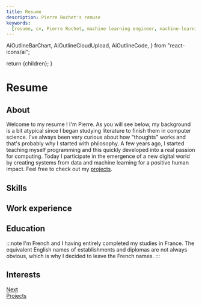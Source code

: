 ```yaml
---
title: Resume
description: Pierre Rochet's remuse
keywords:
  [resume, cv, Pierre Rochet, machine learning engineer, machine-learning]
---
```


  AiOutlineBarChart,
  AiOutlineCloudUpload,
  AiOutlineCode,
} from "react-icons/ai";

  return <span className="badge badge--primary">{children}</span>;
}

# Resume

## About

<p className="text--justify" style={{ textIndent: "2em" }}>
  Welcome to my resume ! I'm Pierre. As you will see below, my background is a
  bit atypical since I began studying literature to finish them in computer
  science. I've always been very curious about how "thoughts" works and that's
  probably why I started with philosophy. A few years ago, I started teaching
  myself programming and this quickly developed into a real passion for
  computing. Today I participate in the emergence of a new digital world by
  creating systems from data and machine learning for a positive human impact.
  Feel free to check out my <a href="/docs/projects">projects</a>.
</p>

## Skills

<div className="row">
  <div className="col margin-bottom--lg">
    <SkillCard
      Icon={AiOutlineCode}
      title={"Programming"}
      description={
        "I use Python on a daily basis, Nodejs for specific cases and Bash for everything related to the unix environment."
      }
      tools={[
        {text: "Python - Expert", level: "expert"}, 
        {text: "Nodejs - Proficient", level: "proficient"}, 
        {text: "Bash - Proficient", level: "proficient"}]}
    />
  </div>
  <div className="col margin-bottom--lg">
    <SkillCard
      Icon={AiOutlineBarChart}
      title={"Dataviz"}
      description={
        "I use Matplotlib for simple graphs, Seanborn for correlations and Plotly for interactive graphs. I monitor with Kibana."
      }
      tools={[
        {text: "Matplotlib - Expert", level: "expert"}, 
        {text: "Seanborn - Expert", level: "expert"}, 
        {text: "Kibana - Proficient", level: "proficient"}]}
    />
  </div>
  <div className="col margin-bottom--lg">
    <SkillCard
      Icon={MdLoop}
      title={"Model training"}
      description={
        "I train with Scikit-learn for traditional algorithms, Tensorflow and Transformers for neural networks and more complex architectures."
      }
      tools={[
        {text: "Scikit-learn - Expert", level: "expert"}, 
        {text: "Tensorflow - Proficient", level: "proficient"}, 
        {text: "Transformers - Proficient", level: "proficient"}]}
    />
  </div>

</div>
<div className="row">
  <div className="col margin-bottom--lg">
    <SkillCard
      Icon={BiCodeBlock}
      title={"Application building"}
      description={"I develop APIs with FastAPI, Flask or Express."}
      tools={[
        {text: "FastAPI - Expert", level: "expert"}, 
        {text: "Flask - Proficient", level: "proficient"}, 
        {text: "Express - Proficient", level: "proficient"}]}
    />
  </div>
  <div className="col margin-bottom--lg">
    <SkillCard
      Icon={TiFlowChildren}
      title={"MLOps"}
      description={
        "I manage model lifecycle with MLflow and create complex data pipelines with Airflow."
      }
      tools={[
        {text: "MLflow - Expert", level: "expert"}, 
        {text: "Airflow - Proficient", level: "proficient"}]}
    />
  </div>
  <div className="col margin-bottom--lg">
    <SkillCard
      Icon={AiOutlineCloudUpload}
      title={"Deployment"}
      description={
        "I deploy on server or cloud platform with docker. I have already worked on IBM Cloud and AWS."
      }
      tools={[
        {text: "Docker - Expert", level: "expert"},
        {text: "IBM Cloud - Proficient", level: "proficient"}, 
        {text: "Terraform - Intermediate", level: "intermediate"},
        {text: "Kubernetes - Intermediate", level: "intermediate"},
        ]}
    />
  </div>
</div>

## Work experience

<div className="row">
  <div className="col col--8">
    <ExperienceTimeline />
  </div>
  <div
    className="col col--4"
    style={{ display: "flex", alignItems: "center", justifyContent: "center" }}
  >
    <ExperienceImage width="80%" height="300px" className="margin-vert--lg" />
  </div>
</div>

## Education

<div className="row">
  <div
    className="col col--4"
    style={{ display: "flex", alignItems: "center", justifyContent: "center" }}
  >
    <EducationImage width="80%" height="300px" className="margin-vert--lg" />
  </div>
  <div className="col col--8">
    <EducationTimeline />
  </div>
</div>

:::note
I'm French and I having entirely completed my studies in France. The equivalent English names of establishments and diplomas are not always obvious, which is why I decided to leave the French names.
:::

## Interests

<div className="row">
  <div className="col margin-bottom--lg">
    <InterestCard
      Icon={MdRowing}
      title="Rowing"
      description="I practice rowing in a club. I train 1 to 3 sessions per week to keep myself healthy in a beautiful natural environment."
    />
  </div>
  <div className="col margin-bottom--lg">
    <InterestCard
      Icon={FaTheaterMasks}
      title="Theatre"
      description="The playwright is my favorite style. This is a great way to express ideas and emotions on topics that are sometimes sensitive."
    />
  </div>
  <div className="col margin-bottom--lg">
    <InterestCard
      Icon={MdComputer}
      title="Computer science"
      description="Computer science remains my greatest passion, I am constantly learning and testing new technologies as much as possible."
    />
  </div>
</div>

<nav className="pagination-nav docusaurus-mt-lg">
  <div className="pagination-nav__item"></div>
  <div className="pagination-nav__item pagination-nav__item--next">
    <a className="pagination-nav__link" href="/docs/projects">
      <div className="pagination-nav__sublabel">Next</div>
      <div className="pagination-nav__label">Projects</div>
    </a>
  </div>
</nav>
